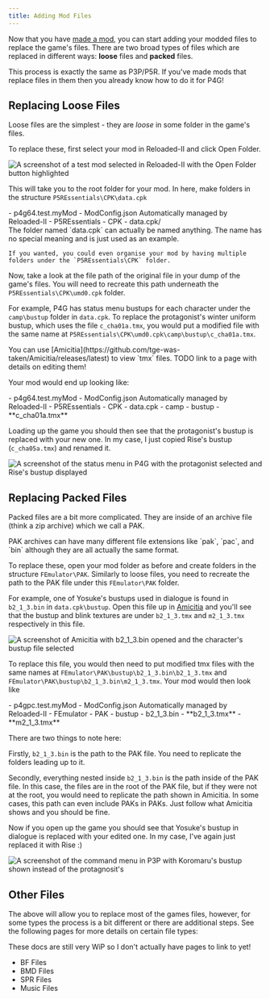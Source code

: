```yaml
---
title: Adding Mod Files
---
```



Now that you have [made a mod](../making-a-mod), you can start adding your modded files to replace the game's files. There are two broad types of files which are replaced in different ways: **loose** files and **packed** files.

<Aside>
  This process is exactly the same as P3P/P5R. If you've made mods that replace
  files in them then you already know how to do it for P4G!
</Aside>

## Replacing Loose Files

Loose files are the simplest - they are _loose_ in some folder in the game's files.

To replace these, first select your mod in Reloaded-II and click Open Folder.

![A screenshot of a test mod selected in Reloaded-II with the Open Folder button highlighted](../../../../../assets/p4g/getting-started/replacing-files/open-mod-folder.png)

This will take you to the root folder for your mod. In here, make folders in the structure `P5REssentials\CPK\data.cpk`

<FileTree>
  - p4g64.test.myMod - ModConfig.json Automatically managed by Reloaded-II -
  P5REssentials - CPK - data.cpk/
</FileTree>

<Aside>
    The folder named `data.cpk` can actually be named anything. The name has no special meaning and is just used as an example.

    If you wanted, you could even organise your mod by having multiple folders under the `P5REssentials\CPK` folder.

</Aside>

Now, take a look at the file path of the original file in your dump of the game's files. You will need to recreate this path underneath the `P5REssentials\CPK\umd0.cpk` folder.

For example, P4G has status menu bustups for each character under the `camp\bustup` folder in `data.cpk`.
To replace the protagonist's winter uniform bustup, which uses the file `c_cha01a.tmx`, you would put a modified file with the same name at `P5REssentials\CPK\umd0.cpk\camp\bustup\c_cha01a.tmx`.

<Aside type="tip">
  You can use
  [Amicitia](https://github.com/tge-was-taken/Amicitia/releases/latest) to view
  `tmx` files. TODO link to a page with details on editing them!
</Aside>

Your mod would end up looking like:

<FileTree>
  - p4g64.test.myMod - ModConfig.json Automatically managed by Reloaded-II -
  P5REssentials - CPK - data.cpk - camp - bustup - **c_cha01a.tmx**
</FileTree>

Loading up the game you should then see that the protagonist's bustup is replaced with your new one. In my case, I just copied Rise's bustup (`c_cha05a.tmx`) and renamed it.

![A screenshot of the status menu in P4G with the protagonist selected and Rise's bustup displayed](../../../../../assets/p4g/getting-started/replacing-files/rise-over-protag.png)

## Replacing Packed Files

Packed files are a bit more complicated. They are inside of an archive file (think a zip archive) which we call a PAK.

<Aside>
  PAK archives can have many different file extensions like `pak`, `pac`, and
  `bin` although they are all actually the same format.
</Aside>

To replace these, open your mod folder as before and create folders in the structure `FEmulator\PAK`.
Similarly to loose files, you need to recreate the path to the PAK file under this `FEmulator\PAK` folder.

For example, one of Yosuke's bustups used in dialogue is found in `b2_1_3.bin` in `data.cpk\bustup`.
Open this file up in [Amicitia](https://github.com/tge-was-taken/Amicitia/releases/latest) and you'll see that the bustup and blink textures are under `b2_1_3.tmx` and `m2_1_3.tmx` respectively in this file.

![A screenshot of Amicitia with b2_1_3.bin opened and the character's bustup file selected](../../../../../assets/p4g/getting-started/replacing-files/b2_1_3.bin.png)

To replace this file, you would then need to put modified tmx files with the same names at `FEmulator\PAK\bustup\b2_1_3.bin\b2_1_3.tmx` and `FEmulator\PAK\bustup\b2_1_3.bin\m2_1_3.tmx`.
Your mod would then look like

<FileTree>
  - p4gpc.test.myMod - ModConfig.json Automatically managed by Reloaded-II -
  FEmulator - PAK - bustup - b2_1_3.bin - **b2_1_3.tmx** - **m2_1_3.tmx**
</FileTree>

There are two things to note here:

Firstly, `b2_1_3.bin` is the path to the PAK file. You need to replicate the folders leading up to it.

Secondly, everything nested inside `b2_1_3.bin` is the path inside of the PAK file. In this case, the files are in the root of the PAK file, but if they were not at the root, you would need to replicate the path shown in Amicitia. In some cases, this path can even include PAKs in PAKs. Just follow what Amicitia shows and you should be fine.

Now if you open up the game you should see that Yosuke's bustup in dialogue is replaced with your edited one. In my case, I've again just replaced it with Rise :)

![A screenshot of the command menu in P3P with Koromaru's bustup shown instead of the protagnosit's](../../../../../assets/p4g/getting-started/replacing-files/rise-over-yosuke.png)

## Other Files

The above will allow you to replace most of the games files, however, for some types the process is a bit different or there are additional steps.
See the following pages for more details on certain file types:

<Aside type="caution">
  These docs are still very WiP so I don't actually have pages to link to yet!
</Aside>

- BF Files
- BMD Files
- SPR Files
- Music Files
